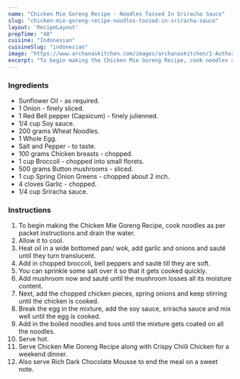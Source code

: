 ---
name: "Chicken Mie Goreng Recipe - Noodles Tossed In Sriracha Sauce"
slug: "chicken-mie-goreng-recipe-noodles-tossed-in-sriracha-sauce"
layout: 'RecipeLayout'
prepTime: "40"
cuisine: "Indonesian"
cuisineSlug: "indonesian"
image: "https://www.archanaskitchen.com/images/archanaskitchen/1-Author/sibyl-archanaskitchen.com/Chicken_Mie_Ghoreng_Recipe.jpg"
excerpt: "To begin making the Chicken Mie Goreng Recipe, cook noodles as per packet instructions and drain the water"
---

### Ingredients

- Sunflower Oil - as required.
- 1 Onion - finely sliced.
- 1 Red Bell pepper (Capsicum) - finely julienned.
- 1/4 cup Soy sauce.
- 200 grams Wheat Noodles.
- 1 Whole Egg.
- Salt and Pepper - to taste.
- 100 grams Chicken breasts - chopped.
- 1 cup Broccoli - chopped into small florets.
- 500 grams Button mushrooms - sliced.
- 1 cup Spring Onion Greens - chopped about 2 inch.
- 4 cloves Garlic - chopped.
- 1/4 cup Sriracha sauce.

### Instructions

1. To begin making the Chicken Mie Goreng Recipe, cook noodles as per packet instructions and drain the water.
1. Allow it to cool.
1. Heat oil in a wide bottomed pan/ wok, add garlic and onions and sauté until they turn translucent.
1. Add in chopped broccoli, bell peppers and sauté till they are soft.
1. You can sprinkle some salt over it so that it gets cooked quickly.
1. Add mushroom now and sauté until the mushroom losses all its moisture content.
1. Next, add the chopped chicken pieces, spring onions and keep stirring until the chicken is cooked.
1. Break the egg in the mixture, add the soy sauce, sriracha sauce and mix well until the egg is cooked.
1.  Add in the boiled noodles and toss until the mixture gets coated on all the noodles.
1. Serve hot.
1. Serve Chicken Mie Goreng Recipe along with Crispy Chiili Chicken for a weekend dinner.
1. Also serve Rich Dark Chocolate Mousse to end the meal on a sweet note.
